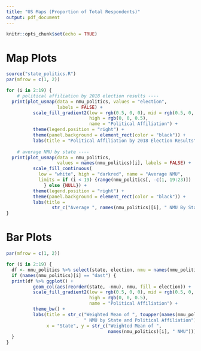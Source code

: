 ```yaml
---
title: "US Maps (Proportion of Total Respondents)"
output: pdf_document
---
```


```r
knitr::opts_chunk$set(echo = TRUE)
```

# Map Plots

```r
source("state_politics.R")
par(mfrow = c(1, 2))

for (i in 2:19) {
    # political affiliation by 2018 election results ----
  print(plot_usmap(data = nmu_politics, values = "election",
                   labels = FALSE) +
          scale_fill_gradient2(low = rgb(0.5, 0, 0), mid = rgb(0.5, 0, 0.5, alpha = 0.1),
                               high = rgb(0, 0, 0.5),
                               name = "Political Affiliation") +
          theme(legend.position = "right") +
          theme(panel.background = element_rect(color = "black")) +
          labs(title = "Political Affiliation by 2018 Election Results"))
  
    # average NMU by state ----
  print(plot_usmap(data = nmu_politics,
                   values = names(nmu_politics)[i], labels = FALSE) +
          scale_fill_continuous(
            low = "white", high = "darkred", name = "Average NMU",
            limits = if (i < 19) {range(nmu_politics[, -c(1, 19:23)])
              } else {NULL}) +
          theme(legend.position = "right") +
          theme(panel.background = element_rect(color = "black")) +
          labs(title =
                 str_c("Average ", names(nmu_politics)[i], " NMU By State")))
}
```

# Bar Plots

```r
par(mfrow = c(1, 2))

for (i in 2:19) {
  df <- nmu_politics %>% select(state, election, nmu = names(nmu_politics)[i])
  if (names(nmu_politics)[i] == "dast") {
  print(df %>% ggplot() +
          geom_col(aes(reorder(state, -nmu), nmu, fill = election)) +
          scale_fill_gradient2(low = rgb(0.5, 0, 0), mid = rgb(0.5, 0, 0.5, alpha = 0.1),
                               high = rgb(0, 0, 0.5),
                               name = "Political Affiliation") +
          theme_bw() +
          labs(title = str_c("Weighted Mean of ", toupper(names(nmu_politics)[i]),
                             " NMU by State and Political Affiliation"),
               x = "State", y = str_c("Weighted Mean of ",
                                      names(nmu_politics)[i], " NMU")))
  }
}
```
